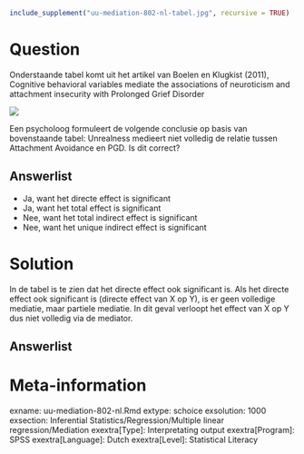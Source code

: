 ```{r, echo = FALSE, results = "hide"}
include_supplement("uu-mediation-802-nl-tabel.jpg", recursive = TRUE)
```



Question
========
  
Onderstaande tabel komt uit het artikel  van Boelen en Klugkist (2011), Cognitive behavioral variables mediate the associations of neuroticism and attachment insecurity with Prolonged Grief Disorder

![](uu-mediation-802-nl-tabel.jpg)

Een psycholoog formuleert de volgende conclusie op basis van bovenstaande tabel: Unrealness medieert niet volledig de relatie tussen Attachment Avoidance en PGD. 
Is dit correct? 

  
Answerlist
----------
* Ja, want het directe effect is significant 
* Ja, want het total effect is significant
* Nee, want het total indirect effect is significant
* Nee, want het unique indirect effect is significant


Solution
========
In de tabel is te zien dat het directe effect ook significant is. Als het directe effect ook significant is (directe effect van X op Y), is er geen volledige mediatie, maar partiele mediatie. In dit geval verloopt het effect van X op Y dus niet volledig via de mediator.   


Answerlist
----------



Meta-information
================
exname: uu-mediation-802-nl.Rmd
extype: schoice
exsolution: 1000
exsection: Inferential Statistics/Regression/Multiple linear regression/Mediation
exextra[Type]: Interpretating output
exextra[Program]: SPSS
exextra[Language]: Dutch
exextra[Level]: Statistical Literacy
